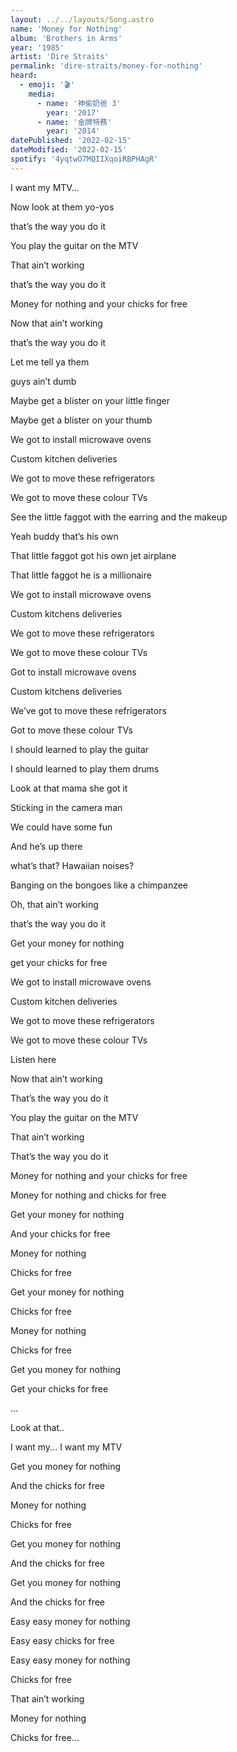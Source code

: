 ```yaml
---
layout: ../../layouts/Song.astro
name: 'Money for Nothing'
album: 'Brothers in Arms'
year: '1985'
artist: 'Dire Straits'
permalink: 'dire-straits/money-for-nothing'
heard:
  - emoji: '🎬'
    media:
      - name: '神偷奶爸 3'
        year: '2017'
      - name: '金牌特務'
        year: '2014'
datePublished: '2022-02-15'
dateModified: '2022-02-15'
spotify: '4yqtwO7MQIIXqoiRBPHAgR'
---
```


<LyricSection>

I want my MTV...

</LyricSection>

<LyricSection>

Now look at them yo-yos

that&rsquo;s the way you do it

You play the guitar on the MTV

That ain&rsquo;t working

that&rsquo;s the way you do it

Money for nothing and your chicks for free

</LyricSection>

<LyricSection>

Now that ain&rsquo;t working

that&rsquo;s the way you do it

Let me tell ya them

guys ain&rsquo;t dumb

Maybe get a blister on your little finger

Maybe get a blister on your thumb

</LyricSection>

<LyricSection>

We got to install microwave ovens

Custom kitchen deliveries

We got to move these refrigerators

We got to move these colour TVs

</LyricSection>

<LyricSection>

See the little faggot with the earring and the makeup

Yeah buddy that&rsquo;s his own

That little faggot got his own jet airplane

That little faggot he is a millionaire

</LyricSection>

<LyricSection>

We got to install microwave ovens

Custom kitchens deliveries

We got to move these refrigerators

We got to move these colour TVs

</LyricSection>

<LyricSection>

Got to install microwave ovens

Custom kitchens deliveries

We&rsquo;ve got to move these refrigerators

Got to move these colour TVs

</LyricSection>

<LyricSection>

I should learned to play the guitar

I should learned to play them drums

Look at that mama she got it

Sticking in the camera man

We could have some fun

</LyricSection>

<LyricSection>

And he&rsquo;s up there

what&rsquo;s that? Hawaiian noises?

Banging on the bongoes like a chimpanzee

Oh, that ain&rsquo;t working

that&rsquo;s the way you do it

Get your money for nothing

get your chicks for free

</LyricSection>

<LyricSection>

We got to install microwave ovens

Custom kitchen deliveries

We got to move these refrigerators

We got to move these colour TVs

</LyricSection>

<LyricSection>

Listen here

Now that ain&rsquo;t working

That&rsquo;s the way you do it

You play the guitar on the MTV

That ain&rsquo;t working

That&rsquo;s the way you do it

Money for nothing and your chicks for free

</LyricSection>

<LyricSection>

Money for nothing and chicks for free

Get your money for nothing

And your chicks for free

Money for nothing

Chicks for free

Get your money for nothing

Chicks for free

</LyricSection>

<LyricSection>

Money for nothing

Chicks for free

Get you money for nothing

Get your chicks for free

...

</LyricSection>

<LyricSection>

Look at that..

I want my... I want my MTV

Get you money for nothing

And the chicks for free

Money for nothing

Chicks for free

Get you money for nothing

And the chicks for free

Get you money for nothing

And the chicks for free

</LyricSection>

<LyricSection>

Easy easy money for nothing

Easy easy chicks for free

Easy easy money for nothing

Chicks for free

</LyricSection>

<LyricSection>

That ain&rsquo;t working

</LyricSection>

<LyricSection>

Money for nothing

Chicks for free...

</LyricSection>

